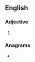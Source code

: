 ==English==

===Adjective===
{{head|en|comparative adjective}}

# {{en-comparative of|kinky}}

===Anagrams===
* {{anagrams|en|a=eiikknr|Neikirk}}